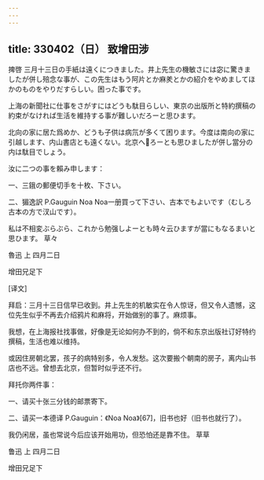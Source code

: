 ```yaml
---
---
---
```

title: 330402（日） 致增田涉
---




捭啓 三月十三日の手紙は遠くにつきました。井上先生の機敏さには宓に驚きましたが併し殕念な事が、この先生はもう阿片とか麻羑とかの紹介をやめましてほかのものをやりだすらしい。困った事です。

上海の新聞社に仕事をさがすにはどうも駄目らしい、東京の出版所と特約撰稿の約束がなければ生活を維持する事が難しいだろーと思ひます。

北向の家に居た爲めか、どうも子供は病氘が多くて困ります。今度は南向の家に引越します、内山書店とも遠くない。北京へろーとも思ひましたが併し當分の内は駄目でしょう。

汝に二つの事を賴み申します：

一、三鋨の郵便切手を十枚、下さい。

二、猸逸訳 P.Gauguin Noa Noa一册買って下さい、古本でもよいです（むしろ古本の方で汊山です）。

私は不相変ぶらぶら、これから勉强しよーとも時々云ひますが當にもなるまいと思ひます。 草々

魯迅 上 四月二日

增田兄足下

[译文]

拜启：三月十三日信早已收到。井上先生的机敏实在令人惊讶，但又令人遗憾，这位先生似乎不再去介绍鸦片和麻将，开始做别的事了。麻烦事。

我想，在上海报社找事做，好像是无论如何办不到的，倘不和东京出版社订好特约撰稿，生活也难以维持。

或因住房朝北罢，孩子的病特别多，令人发愁。这次要搬个朝南的房子，离内山书店也不远。曾想去北京，但暂时似乎还不行。

拜托你两件事：

一、请买十张三分钱的邮票寄下。

二、请买一本德译 P.Gauguin：《Noa Noa》[67]，旧书也好（旧书也就行了）。

我仍闲居，虽也常说今后应该开始用功，但恐怕还是靠不住。 草草

鲁迅 上 四月二日

增田兄足下